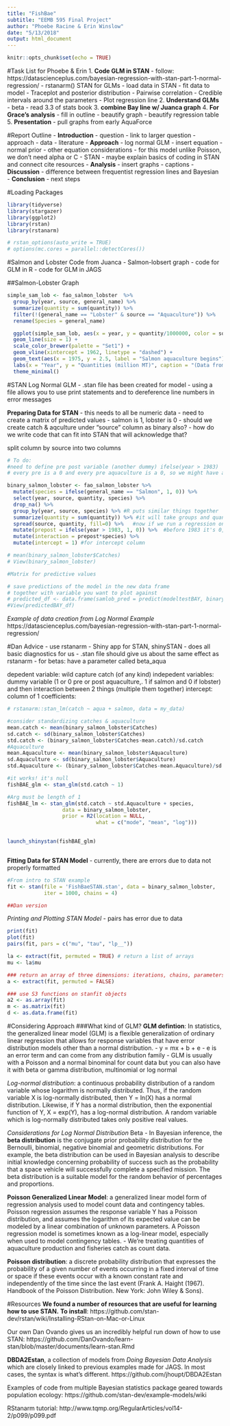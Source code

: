 ```yaml
---
title: "FishBae"
subtitle: "EEMB 595 Final Project" 
author: "Phoebe Racine & Erin Winslow"
date: "5/13/2018"
output: html_document
---
```


```r
knitr::opts_chunk$set(echo = TRUE)
```

#Task List for Phoebe & Erin
1. **Code GLM in STAN**
  - follow: https://datascienceplus.com/bayesian-regression-with-stan-part-1-normal-regression/
  - rstanarm() STAN for GLMs
  - load data in STAN
  - fit data to model
  - Traceplot and posterior distribution
  - Pairwise correlation
  - Credible intervals around the parameters
  - Plot regression line
2. **Understand GLMs**
  - beta
  - read 3.3 of stats book
3. **combine Bay line w/ Juanca graph**
4.  **For Grace's analysis**
  - fill in outline
  - beautify graph
  - beautify regression table
5. **Presentation**
  - pull graphs from early AquaForce


#Report Outline
- **Introduction**
  - question
  - link to larger question
  - approach
  - data
  - literature
- **Approach**
  - log normal GLM - insert equation
    - normal prior
    - other equation considerations
    - for this model unlike Poisson, we don't need alpha or C
  - STAN
    - maybe explain basics of coding in STAN and connect cite resources
- **Analysis**
  - insert graphs
  - captions
- **Discussion**
  - difference between frequentist regression lines and Bayesian
- **Conclusion**
  - next steps
  

#Loading Packages
```r
library(tidyverse)
library(stargazer)
library(ggplot2)
library(rstan)
library(rstanarm)

# rstan_options(auto_write = TRUE)
# options(mc.cores = parallel::detectCores())

```


#Salmon and Lobster Code from Juanca
- Salmon-lobsert graph
- code for GLM in R
- code for GLM in JAGS

##Salmon-Lobster Graph
```r

simple_sam_lob <- fao_salmon_lobster  %>%
  group_by(year, source, general_name) %>% 
  summarize(quantity = sum(quantity)) %>% 
  filter(!(general_name == "Lobster" & source == "Aquaculture")) %>% 
  rename(Species = general_name)

  ggplot(simple_sam_lob, aes(x = year, y = quantity/1000000, color = source, linetype = Species, group = paste(source, Species))) +
  geom_line(size = 1) +
  scale_color_brewer(palette = "Set1") +
  geom_vline(xintercept = 1962, linetype = "dashed") +
  geom_text(aes(x = 1975, y = 2.5, label = "Salmon aquaculture begins"), color = "black", size = 4) +
  labs(x = "Year", y = "Quantities (million MT)", caption = "(Data from FAO: www.fao.org/fishery/statistics/)") +
  theme_minimal()

```

#STAN Log Normal GLM
- .stan file has been created for model
  - using a file allows you to use print statements and to dereference line numbers in error messages
  
**Preparing Data for STAN**
- this needs to all be numeric data
- need to create a matrix of predicted values
- salmon is 1, lobster is 0
- should we create catch & aqculture under "source" column as binary also?
- how do we write code that can fit into STAN that will acknowledge that?

split column by source into two columns
```r
# To do:
#need to define pre post variable (another dummy) ifelse(year > 1983)
# every pre is a 0 and every pre aquaculture is a 0, so we might have a collinearity problem

binary_salmon_lobster <- fao_salmon_lobster %>%
  mutate(species = ifelse(general_name == "Salmon", 1, 0)) %>% 
  select(year, source, quantity, species) %>% 
  drop_na() %>%  
  group_by(year, source, species) %>% #R puts similar things together
  summarize(quantity = sum(quantity)) %>% #it will take groups and quantities and collaspse across, now we have 236 rows.
  spread(source, quantity, fill=0) %>%   #now if we run a regression on it, we'll have pairwise deletions, so we need fill = 0 (fills NA with 0)
  mutate(prepost = ifelse(year > 1983, 1, 0)) %>%  #before 1983 it's 0, after it's 1. need to find whatever paper that says the salmon tech revolution happend in 1983.
  mutate(interaction = prepost*species) %>% 
  mutate(intercept = 1) #for intercept column

# mean(binary_salmon_lobster$Catches)
# View(binary_salmon_lobster)  

#Matrix for predictive values

# save predictions of the model in the new data frame 
# together with variable you want to plot against
# predicted_df <- data.frame(samlob_pred = predict(modeltestBAY, binary_salmon_lobster), hp=binary_salmon_lobster$quantity)
#View(predictedBAY_df)


```

*Example of data creation from Log Normal Example*
https://datascienceplus.com/bayesian-regression-with-stan-part-1-normal-regression/


#Dan Advice
- use rstanarm
- Shiny app for STAN, shinySTAN
- does all basic diagnostics for us
- .stan file should give us about the same effect as rstanarm
- for betas: have a parameter called beta_aqua

depedent variable: wild capture catch (of any kind)
indepedent variables: dummy variable (1 or 0 pre or post aquaculture,. 1 if salmon and 0 if lobster) and then interaction between 2 things (multiple them together)
intercept: column of 1
coefficients: 

```r

# rstanarm::stan_lm(catch ~ aqua + salmon, data = my_data)

#consider standardizing catches & aquaculture
mean.catch <- mean(binary_salmon_lobster$Catches)
sd.catch <- sd(binary_salmon_lobster$Catches)
std.catch <- (binary_salmon_lobster$Catches-mean.catch)/sd.catch
#Aquaculture
mean.Aquaculture <- mean(binary_salmon_lobster$Aquaculture)
sd.Aquaculture <- sd(binary_salmon_lobster$Aquaculture)
std.Aquaculture <- (binary_salmon_lobster$Catches-mean.Aquaculture)/sd.Aquaculture

#it works! it's null
fishBAE_glm <- stan_glm(std.catch ~ 1)

#Arg must be length of 1
fishBAE_lm <- stan_glm(std.catch ~ std.Aquaculture + species, 
                  data = binary_salmon_lobster, 
                  prior = R2(location = NULL, 
                             what = c("mode", "mean", "log"))) 
            

launch_shinystan(fishBAE_glm)



```



**Fitting Data for STAN Model**
- currently, there are errors due to data not properly formatted
```r
#From intro to STAN example
fit <- stan(file = 'FishBaeSTAN.stan', data = binary_salmon_lobster, 
            iter = 1000, chains = 4)

##Dan version


```


*Printing and Plotting STAN Model*
- pairs has error due to data
```r

print(fit)
plot(fit)
pairs(fit, pars = c("mu", "tau", "lp__"))

la <- extract(fit, permuted = TRUE) # return a list of arrays 
mu <- la$mu 

### return an array of three dimensions: iterations, chains, parameters 
a <- extract(fit, permuted = FALSE) 

### use S3 functions on stanfit objects
a2 <- as.array(fit)
m <- as.matrix(fit)
d <- as.data.frame(fit)


```


#Considering Approach
###What kind of GLM?
**GLM defintion**: In statistics, the generalized linear model (GLM) is a flexible generalization of ordinary linear regression that allows for response variables that have error distribution models other than a normal distribution. 
  - y = mx + b + e
  - e is an error term and can come from any distribution family
  - GLM is usually with a Poisson and a normal binominal for count data but you can also have it with beta or gamma distribution, multinomial or log normal

*Log-normal distribution*: a continuous probability distribution of a random variable whose logarithm is normally distributed. Thus, if the random variable X is log-normally distributed, then Y = ln(X) has a normal distribution. Likewise, if Y has a normal distribution, then the exponential function of Y, X = exp(Y), has a log-normal distribution. A random variable which is log-normally distributed takes only positive real values.

*Considerations for Log Normal Distribution*
Beta
- In Bayesian inference, the **beta distribution** is the conjugate prior probability distribution for the Bernoulli, binomial, negative binomial and geometric distributions. For example, the beta distribution can be used in Bayesian analysis to describe initial knowledge concerning probability of success such as the probability that a space vehicle will successfully complete a specified mission. The beta distribution is a suitable model for the random behavior of percentages and proportions.

**Poisson Generalized Linear Model**: a generalized linear model form of regression analysis used to model count data and contingency tables. Poisson regression assumes the response variable Y has a Poisson distribution, and assumes the logarithm of its expected value can be modeled by a linear combination of unknown parameters. A Poisson regression model is sometimes known as a log-linear model, especially when used to model contingency tables.
- We're treating quantities of aquaculture production and fisheries catch as count data.

**Poisson distribution**: a discrete probability distribution that expresses the probability of a given number of events occurring in a fixed interval of time or space if these events occur with a known constant rate and independently of the time since the last event (Frank A. Haight (1967). Handbook of the Poisson Distribution. New York: John Wiley & Sons).



#Resources
**We found a number of resources that are useful for learning how to use STAN.**
**To install**: https://github.com/stan-dev/rstan/wiki/Installing-RStan-on-Mac-or-Linux

Our own Dan Ovando gives us an incredibly helpful run down of how to use STAN: https://github.com/DanOvando/learn-stan/blob/master/documents/learn-stan.Rmd

**DBDA2Estan**, a collection of models from *Doing Bayesian Data Analysis* which are closely linked to previous examples made for JAGS. In most cases, the syntax is what's different.
https://github.com/jhoupt/DBDA2Estan

Examples of code from multiple Bayesian statistics package geared towards population ecology: https://github.com/stan-dev/example-models/wiki

RStanarm tutorial: http://www.tqmp.org/RegularArticles/vol14-2/p099/p099.pdf


